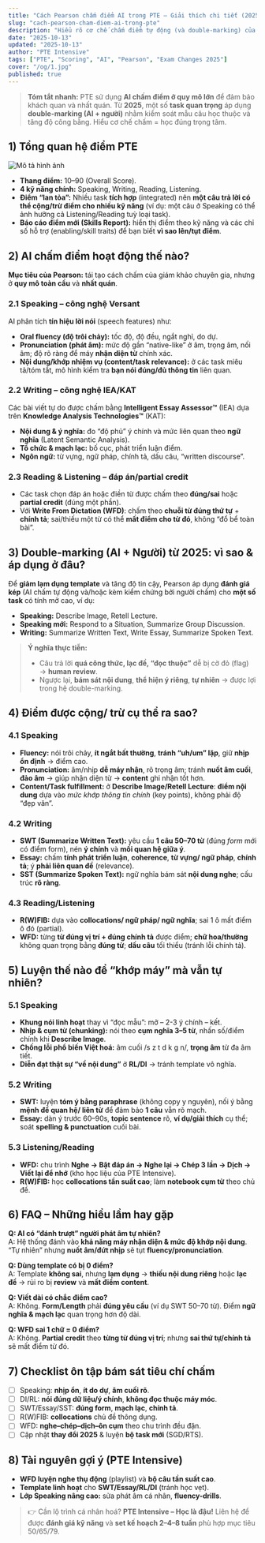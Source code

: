 ```yaml
---
title: "Cách Pearson chấm điểm AI trong PTE – Giải thích chi tiết (2025)"
slug: "cach-pearson-cham-diem-ai-trong-pte"
description: "Hiểu rõ cơ chế chấm điểm tự động (và double-marking) của Pearson trong PTE: Speaking, Writing, Reading, Listening; vì sao bạn được/ mất điểm; mẹo học bám sát tiêu chí chấm."
date: "2025-10-13"
updated: "2025-10-13"
author: "PTE Intensive"
tags: ["PTE", "Scoring", "AI", "Pearson", "Exam Changes 2025"]
cover: "/og/1.jpg"
published: true
---
```


> **Tóm tắt nhanh:** PTE sử dụng **AI chấm điểm ở quy mô lớn** để đảm bảo khách quan và nhất quán. Từ **2025**, một số **task quan trọng** áp dụng **double-marking (AI + người)** nhằm kiểm soát mẫu câu học thuộc và tăng độ công bằng. Hiểu cơ chế chấm = học đúng trọng tâm.

## 1) Tổng quan hệ điểm PTE
![Mô tả hình ảnh](/images/blog/1.jpg)
- **Thang điểm:** 10–90 (Overall Score).
- **4 kỹ năng chính:** Speaking, Writing, Reading, Listening.
- **Điểm “lan tỏa”:** Nhiều task **tích hợp** (integrated) nên **một câu trả lời có thể cộng/trừ điểm cho nhiều kỹ năng** (ví dụ: một câu ở Speaking có thể ảnh hưởng cả Listening/Reading tuỳ loại task).
- **Báo cáo điểm mới (Skills Report):** hiển thị điểm theo kỹ năng và các chỉ số hỗ trợ (enabling/skill traits) để bạn biết **vì sao lên/tụt điểm**.

## 2) AI chấm điểm hoạt động thế nào?
**Mục tiêu của Pearson:** tái tạo cách chấm của giám khảo chuyên gia, nhưng ở **quy mô toàn cầu** và **nhất quán**.

### 2.1 Speaking – công nghệ **Versant**
AI phân tích **tín hiệu lời nói** (speech features) như:
- **Oral fluency (độ trôi chảy):** tốc độ, độ đều, ngắt nghỉ, do dự.
- **Pronunciation (phát âm):** mức độ gần “native-like” ở âm, trọng âm, nối âm; độ rõ ràng để máy **nhận diện từ** chính xác.
- **Nội dung/khớp nhiệm vụ (content/task relevance):** ở các task miêu tả/tóm tắt, mô hình kiểm tra **bạn nói đúng/đủ thông tin** liên quan.

### 2.2 Writing – công nghệ **IEA/KAT**
Các bài viết tự do được chấm bằng **Intelligent Essay Assessor™** (IEA) dựa trên **Knowledge Analysis Technologies™** (KAT):
- **Nội dung & ý nghĩa:** đo “độ phủ” ý chính và mức liên quan theo **ngữ nghĩa** (Latent Semantic Analysis).
- **Tổ chức & mạch lạc:** bố cục, phát triển luận điểm.
- **Ngôn ngữ:** từ vựng, ngữ pháp, chính tả, dấu câu, “written discourse”.

### 2.3 Reading & Listening – đáp án/partial credit
- Các task chọn đáp án hoặc điền từ được chấm theo **đúng/sai** hoặc **partial credit** (đúng một phần).
- Với **Write From Dictation (WFD)**: chấm theo **chuỗi từ đúng thứ tự** + **chính tả**; sai/thiếu một từ có thể **mất điểm cho từ đó**, không “đổ bể toàn bài”.

## 3) **Double-marking (AI + Người) từ 2025**: vì sao & áp dụng ở đâu?
Để **giảm lạm dụng template** và tăng độ tin cậy, Pearson áp dụng **đánh giá kép** (AI chấm tự động và/hoặc kèm kiểm chứng bởi người chấm) cho **một số task** có tính mở cao, ví dụ:
- **Speaking:** Describe Image, Retell Lecture.
- **Speaking mới:** Respond to a Situation, Summarize Group Discussion.
- **Writing:** Summarize Written Text, Write Essay, Summarize Spoken Text.

> **Ý nghĩa thực tiễn:**  
> - Câu trả lời **quá công thức, lạc đề, “đọc thuộc”** dễ bị cờ đỏ (flag) → **human review**.  
> - Ngược lại, **bám sát nội dung**, **thể hiện ý riêng**, **tự nhiên** → được lợi trong hệ double-marking.

## 4) Điểm được cộng/ trừ cụ thể ra sao?

### 4.1 Speaking
- **Fluency:** nói trôi chảy, **ít ngắt bất thường**, **tránh “uh/um” lặp**, giữ **nhịp ổn định** → điểm cao.  
- **Pronunciation:** âm/nhịp **dễ máy nhận**, rõ trọng âm; tránh **nuốt âm cuối**, **đảo âm** → giúp nhận diện từ → **content** ghi nhận tốt hơn.  
- **Content/Task fulfillment:** ở **Describe Image/Retell Lecture**: **điểm nội dung** dựa vào *mức khớp thông tin chính* (key points), không phải độ “đẹp văn”.

### 4.2 Writing
- **SWT (Summarize Written Text):** yêu cầu **1 câu 50–70 từ** (đúng *form* mới có điểm form), nén **ý chính** và **mối quan hệ giữa ý**.  
- **Essay:** chấm **tính phát triển luận**, **coherence**, **từ vựng/ ngữ pháp**, **chính tả**; ý **phải liên quan đề** (relevance).  
- **SST (Summarize Spoken Text):** ngữ nghĩa bám sát **nội dung nghe**; cấu trúc **rõ ràng**.

### 4.3 Reading/Listening
- **R(W)FIB:** dựa vào **collocations/ ngữ pháp/ ngữ nghĩa**; sai 1 ô mất điểm ô đó (partial).  
- **WFD:** từng **từ đúng vị trí + đúng chính tả** được điểm; **chữ hoa/thường** không quan trọng bằng **đúng từ**; **dấu câu** tối thiểu (tránh lỗi chính tả).

## 5) Luyện thế nào để “khớp máy” mà vẫn tự nhiên?

### 5.1 Speaking
- **Khung nói linh hoạt** thay vì “đọc mẫu”: mở – 2-3 ý chính – kết.  
- **Nhịp & cụm từ (chunking):** nói theo **cụm nghĩa 3–5 từ**, nhấn số/điểm chính khi **Describe Image**.  
- **Chống lỗi phổ biến Việt hoá:** âm cuối /s z t d k g n/, **trọng âm** từ đa âm tiết.  
- **Diễn đạt thật sự “về nội dung”** ở **RL/DI** → tránh template vô nghĩa.

### 5.2 Writing
- **SWT:** luyện **tóm ý bằng paraphrase** (không copy y nguyên), nối ý bằng **mệnh đề quan hệ/ liên từ** để đảm bảo **1 câu** vẫn rõ mạch.  
- **Essay:** dàn ý trước 60–90s, **topic sentence** rõ, **ví dụ/giải thích** cụ thể; soát **spelling & punctuation** cuối bài.

### 5.3 Listening/Reading
- **WFD:** chu trình **Nghe → Bật đáp án → Nghe lại → Chép 3 lần → Dịch → Viết lại để nhớ** (kho học liệu của PTE Intensive).  
- **R(W)FIB:** học **collocations tần suất cao**; làm **notebook cụm từ** theo chủ đề.

## 6) FAQ – Những hiểu lầm hay gặp
**Q: AI có “đánh trượt” người phát âm tự nhiên?**  
A: Hệ thống đánh vào **khả năng máy nhận diện & mức độ khớp nội dung**. “Tự nhiên” nhưng **nuốt âm/đứt nhịp** sẽ tụt **fluency/pronunciation**.

**Q: Dùng template có bị 0 điểm?**  
A: Template **không sai**, nhưng **lạm dụng** → **thiếu nội dung riêng** hoặc **lạc đề** → rủi ro bị **review** và **mất điểm content**.

**Q: Viết dài có chắc điểm cao?**  
A: Không. **Form/Length** phải **đúng yêu cầu** (ví dụ SWT 50–70 từ). Điểm **ngữ nghĩa & mạch lạc** quan trọng hơn độ dài.

**Q: WFD sai 1 chữ = 0 điểm?**  
A: Không. **Partial credit** theo **từng từ đúng vị trí**; nhưng **sai thứ tự/chính tả** sẽ mất điểm từ đó.

## 7) Checklist ôn tập bám sát tiêu chí chấm
- [ ] Speaking: **nhịp ổn**, **ít do dự**, **âm cuối rõ**.  
- [ ] DI/RL: **nói đúng dữ liệu/ý chính**, **không đọc thuộc máy móc**.  
- [ ] SWT/Essay/SST: **đúng form**, **mạch lạc**, **chính tả**.  
- [ ] R(W)FIB: **collocations** chủ đề thông dụng.  
- [ ] WFD: **nghe–chép–dịch–ôn cụm** theo chu trình đều đặn.  
- [ ] Cập nhật **thay đổi 2025** & luyện **bộ task mới** (SGD/RTS).

## 8) Tài nguyên gợi ý (PTE Intensive)
- **WFD luyện nghe thụ động** (playlist) và **bộ câu tần suất cao**.  
- **Template linh hoạt** cho **SWT/Essay/RL/DI** (tránh học vẹt).  
- **Lớp Speaking nâng cao:** sửa phát âm cá nhân, **fluency-drills**.  

> 👉 Cần lộ trình cá nhân hoá? **PTE Intensive – Học là đậu!** Liên hệ để được **đánh giá kỹ năng** và **set kế hoạch 2–4–8 tuần** phù hợp mục tiêu 50/65/79.
